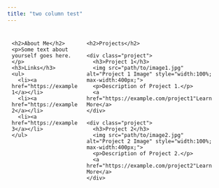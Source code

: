 ```yaml
---
title: "two column test"
---
```


```{=html}
<style>
  .container {
    display: flex;
  }
  .left-column {
    width: 30%;
    padding: 10px;
  }
  .right-column {
    width: 70%;
    padding: 10px;
  }
</style>
```

::::: container
<!-- Left Column -->

::: left-column
```         
<h2>About Me</h2>
<p>Some text about yourself goes here.</p>
<h3>Links</h3>
<ul>
  <li><a href="https://example.com"Link 1</a></li>
  <li><a href="https://example.com"Link 2</a></li>
  <li><a href="https://example.com"Link 3</a></li>
</ul>
```
:::

<!-- Right Column -->

::: right-column
```         
<h2>Projects</h2>

<div class="project">
  <h3>Project 1</h3>
  <img src="path/to/image1.jpg" alt="Project 1 Image" style="width:100%; max-width:400px;">
  <p>Description of Project 1.</p>
  <a href="https://example.com/project1"Learn More</a>
</div>

<div class="project">
  <h3>Project 2</h3>
  <img src="path/to/image2.jpg" alt="Project 2 Image" style="width:100%; max-width:400px;">
  <p>Description of Project 2.</p>
  <a href="https://example.com/project2"Learn More</a>
</div>
```
:::
:::::
